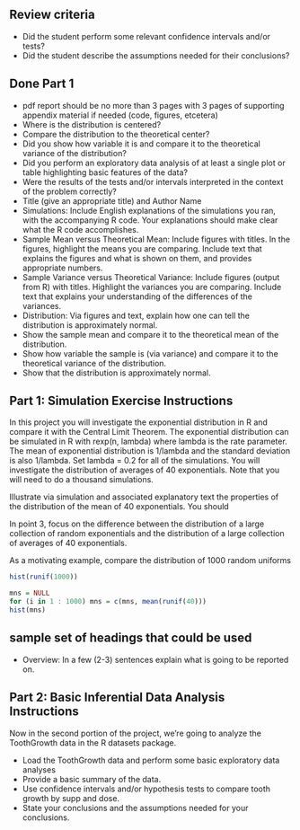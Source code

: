 ## Review criteria

* Did the student perform some relevant confidence intervals and/or tests?
* Did the student describe the assumptions needed for their conclusions? 

## Done Part 1

* pdf report should be no more than 3 pages with 3 pages of supporting appendix material if needed (code, figures, etcetera)
* Where is the distribution is centered?
* Compare the distribution to the theoretical center?
* Did you show how variable it is and compare it to the theoretical variance of the distribution?
* Did you perform an exploratory data analysis of at least a single plot or table highlighting basic features of the data?
* Were the results of the tests and/or intervals interpreted in the context of the problem correctly?
* Title (give an appropriate title) and Author Name
* Simulations: Include English explanations of the simulations you ran, with the accompanying R code. Your explanations should make clear what the R code accomplishes.
* Sample Mean versus Theoretical Mean: Include figures with titles. In the figures, highlight the means you are comparing. Include text that explains the figures and what is shown on them, and provides appropriate numbers.
* Sample Variance versus Theoretical Variance: Include figures (output from R) with titles. Highlight the variances you are comparing. Include text that explains your understanding of the differences of the variances.
* Distribution: Via figures and text, explain how one can tell the distribution is approximately normal.
* Show the sample mean and compare it to the theoretical mean of the distribution.
* Show how variable the sample is (via variance) and compare it to the theoretical variance of the distribution.
* Show that the distribution is approximately normal.

## Part 1: Simulation Exercise Instructions

In this project you will investigate the exponential distribution in R and compare it with the Central Limit Theorem. The exponential distribution can be simulated in R with rexp(n, lambda) where lambda is the rate parameter. The mean of exponential distribution is 1/lambda and the standard deviation is also 1/lambda. Set lambda = 0.2 for all of the simulations. You will investigate the distribution of averages of 40 exponentials. Note that you will need to do a thousand simulations.

Illustrate via simulation and associated explanatory text the properties of the distribution of the mean of 40 exponentials. You should


In point 3, focus on the difference between the distribution of a large collection of random exponentials and the distribution of a large collection of averages of 40 exponentials.

As a motivating example, compare the distribution of 1000 random uniforms

```r
hist(runif(1000))

mns = NULL
for (i in 1 : 1000) mns = c(mns, mean(runif(40)))
hist(mns)
```

## sample set of headings that could be used

* Overview: In a few (2-3) sentences explain what is going to be reported on.

## Part 2: Basic Inferential Data Analysis Instructions

Now in the second portion of the project, we're going to analyze the ToothGrowth data in the R datasets package.

* Load the ToothGrowth data and perform some basic exploratory data analyses
* Provide a basic summary of the data.
* Use confidence intervals and/or hypothesis tests to compare tooth growth by supp and dose.
* State your conclusions and the assumptions needed for your conclusions.

